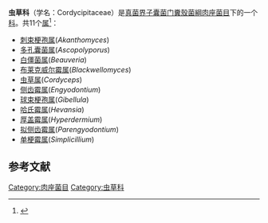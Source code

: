 {{Automatic taxobox
| image = 2010-08-06 Cordyceps militaris 1.jpg
| image_caption = [[蟲草花|蟲草花]]
| taxon = Cordycipitaceae
| authority = [[Hanns_Kreisel|Kreisel]] ex G.H.Sung, J.M.Sung, Hywel-Jones & Spatafora (2007)
| type_genus = [[虫草属|虫草属]] ''Cordyceps''
| type_genus_authority = [[Elias_Magnus_Fries|Fr.]] (1818)
| subdivision_ranks = Genera
| subdivision = 
}}
'''虫草科'''（学名：Cordycipitaceae）是[[真菌界|真菌界]][[子囊菌门|子囊菌门]][[糞殼菌綱|糞殼菌綱]][[肉座菌目|肉座菌目]]下的一个[[科|科]]。共11个[[属|属]]<ref>{{cite journal |last1=Kepler |first1=Ryan M. |last2=Luangsa-ard |first2=J. Jennifer |last3=Hywel-Jones |first3=Nigel L. |last4=Quandt |first4=C. Alisha |last5=Sung |first5=Gi-Ho |last6=Rehner |first6=Stephen A. |last7=Aime |first7=M. Catherine |last8=Henkel |first8=Terry W. |last9=Sanjuan |first9=Tatiana |last10=Zare |first10=Rasoul |last11=Chen |first11=Mingjun |last12=Li |first12=Zhengzhi |last13=Rossman |first13=Amy Y. |last14=Spatafora |first14=Joseph W. |last15=Shrestha |first15=Bhushan |title=A phylogenetically-based nomenclature for Cordycipitaceae ( Hypocreales ) |journal=IMA Fungus |date=2017 |volume=8 |issue=2 |pages=335–353 |doi=10.5598/imafungus.2017.08.02.08}}</ref>：

* [[刺束梗孢属|刺束梗孢属]](''Akanthomyces'')
* [[多孔囊菌属|多孔囊菌属]](''Ascopolyporus'')
* [[白僵菌属|白僵菌属]](''Beauveria'')
* [[布莱克威尔霉属|布莱克威尔霉属]](''Blackwellomyces'')
* [[虫草属|虫草属]](''Cordyceps'')
* [[侧齿霉属|侧齿霉属]](''Engyodontium'')
* [[球束梗孢属|球束梗孢属]](''Gibellula'')
* [[哈氏霉属|哈氏霉属]](''Hevansia'')
* [[厚盖霉属|厚盖霉属]](''Hyperdermium'')
* [[拟侧齿霉属|拟侧齿霉属]](''Parengyodontium'')
* [[单梗霉属|单梗霉属]](''Simplicillium'')

==参考文献==
{{reflist}}
{{Taxonbar|from=Q10459626}}
[[Category:肉座菌目|Category:肉座菌目]]
[[Category:虫草科|Category:虫草科]]